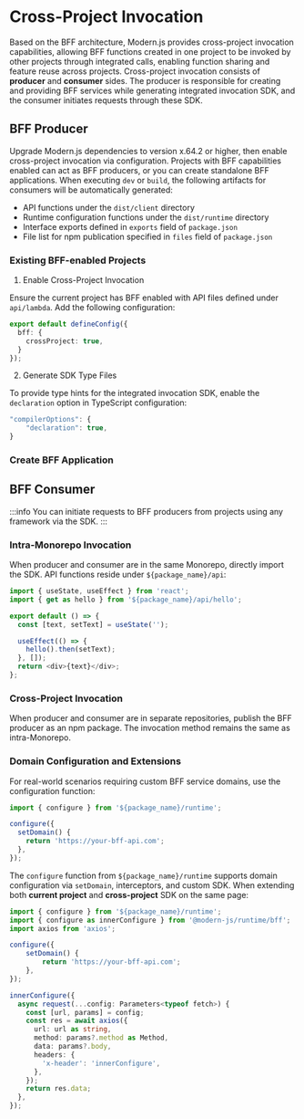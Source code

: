 
# Cross-Project Invocation

Based on the BFF architecture, Modern.js provides cross-project invocation capabilities, allowing BFF functions created in one project to be invoked by other projects through integrated calls, enabling function sharing and feature reuse across projects.
Cross-project invocation consists of **producer** and **consumer** sides. The producer is responsible for creating and providing BFF services while generating integrated invocation SDK, and the consumer initiates requests through these SDK.

## BFF Producer

Upgrade Modern.js dependencies to version x.64.2 or higher, then enable cross-project invocation via configuration. Projects with BFF capabilities enabled can act as BFF producers, or you can create standalone BFF applications.
When executing `dev` or `build`, the following artifacts for consumers will be automatically generated:
- API functions under the `dist/client` directory
- Runtime configuration functions under the `dist/runtime` directory
- Interface exports defined in `exports` field of `package.json`
- File list for npm publication specified in `files` field of `package.json`

### Existing BFF-enabled Projects

1. Enable Cross-Project Invocation

Ensure the current project has BFF enabled with API files defined under `api/lambda`. Add the following configuration:

```ts title="modern.config.ts"
export default defineConfig({
  bff: {
    crossProject: true,
  }
});
```

2. Generate SDK Type Files

To provide type hints for the integrated invocation SDK, enable the `declaration` option in TypeScript configuration:

```ts title="tsconfig.json"
"compilerOptions": {
    "declaration": true,
}
```

### Create BFF Application


<CreateApi/>

## BFF Consumer

:::info
You can initiate requests to BFF producers from projects using any framework via the SDK.
:::

### Intra-Monorepo Invocation

When producer and consumer are in the same Monorepo, directly import the SDK. API functions reside under `${package_name}/api`:

```ts title="src/routes/page.tsx"
import { useState, useEffect } from 'react';
import { get as hello } from '${package_name}/api/hello';

export default () => {
  const [text, setText] = useState('');

  useEffect(() => {
    hello().then(setText);
  }, []);
  return <div>{text}</div>;
};
```

### Cross-Project Invocation

When producer and consumer are in separate repositories, publish the BFF producer as an npm package. The invocation method remains the same as intra-Monorepo.

### Domain Configuration and Extensions

For real-world scenarios requiring custom BFF service domains, use the configuration function:

```ts title="src/routes/page.tsx"
import { configure } from '${package_name}/runtime';

configure({
  setDomain() {
    return 'https://your-bff-api.com';
  },
});
```

The `configure` function from `${package_name}/runtime` supports domain configuration via `setDomain`, interceptors, and custom SDK. When extending both **current project** and **cross-project** SDK on the same page:

```ts title="src/routes/page.tsx"
import { configure } from '${package_name}/runtime';
import { configure as innerConfigure } from '@modern-js/runtime/bff';
import axios from 'axios';

configure({
    setDomain() {
        return 'https://your-bff-api.com';
    },
});

innerConfigure({
  async request(...config: Parameters<typeof fetch>) {
    const [url, params] = config;
    const res = await axios({
      url: url as string,
      method: params?.method as Method,
      data: params?.body,
      headers: {
        'x-header': 'innerConfigure',
      },
    });
    return res.data;
  },
});
```

